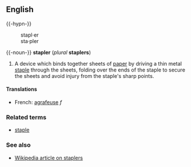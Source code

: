 ==English==
{{-hypn-}}
:stapl&middot;er
:sta&middot;pler

{{-noun-}}
'''stapler''' (''plural'' '''staplers''')

# A device which binds together sheets of [[paper]] by driving a thin metal [[staple]] through the sheets, folding over the ends of the staple to secure the sheets and avoid injury from the staple's sharp points.

====Translations====
*French: [[agrafeuse]] ''f''

===Related terms===
*[[staple]]

===See also===
*[[w:stapler|Wikipedia article on staplers]]